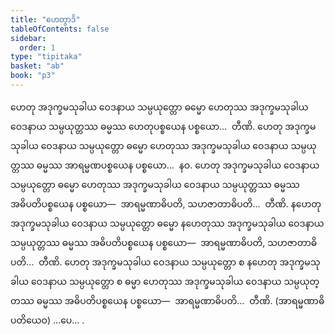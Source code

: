 ```yaml
---
title: "ဟေတွာဒိ"
tableOfContents: false
sidebar:
  order: 1
type: "tipitaka"
basket: "ab"
book: "p3"
---
```



<DynamicBreadcrumb />

<Division number="99" book="p3" e="ch" v="39" p="215">

<Paragraph number="171" book="p3">
ဟေတု အဒုက္ခမသုခါယ ဝေဒနာယ သမ္ပယုတ္တော ဓမ္မော ဟေတုဿ အဒုက္ခမသုခါယ ဝေဒနာယ သမ္ပယုတ္တဿ ဓမ္မဿ ဟေတုပစ္စယေန ပစ္စယော…  တီဏိ.
</Paragraph>

</Division>
<Division number="100" book="p3" e="ch" v="39" p="215">

<Paragraph number="172" book="p3">
ဟေတု အဒုက္ခမသုခါယ ဝေဒနာယ သမ္ပယုတ္တော ဓမ္မော ဟေတုဿ အဒုက္ခမသုခါယ ဝေဒနာယ သမ္ပယုတ္တဿ ဓမ္မဿ အာရမ္မဏပစ္စယေန ပစ္စယော…  နဝ.
</Paragraph>

</Division>
<Division number="101" book="p3" e="ch" v="39" p="216">

<Paragraph number="173" book="p3">
ဟေတု အဒုက္ခမသုခါယ ဝေဒနာယ သမ္ပယုတ္တော ဓမ္မော ဟေတုဿ အဒုက္ခမသုခါယ ဝေဒနာယ သမ္ပယုတ္တဿ ဓမ္မဿ အဓိပတိပစ္စယေန ပစ္စယော—  အာရမ္မဏာဓိပတိ, သဟဇာတာဓိပတိ…  တီဏိ.
</Paragraph>

<Paragraph number="174" book="p3">
နဟေတု အဒုက္ခမသုခါယ ဝေဒနာယ သမ္ပယုတ္တော ဓမ္မော နဟေတုဿ အဒုက္ခမသုခါယ ဝေဒနာယ သမ္ပယုတ္တဿ ဓမ္မဿ အဓိပတိပစ္စယေန ပစ္စယော—  အာရမ္မဏာဓိပတိ, သဟဇာတာဓိပတိ…  တီဏိ.
</Paragraph>

<Paragraph number="175" book="p3">
ဟေတု အဒုက္ခမသုခါယ ဝေဒနာယ သမ္ပယုတ္တော စ နဟေတု အဒုက္ခမသုခါယ ဝေဒနာယ သမ္ပယုတ္တော စ ဓမ္မာ ဟေတုဿ အဒုက္ခမသုခါယ ဝေဒနာယ သမ္ပယုတ္တဿ ဓမ္မဿ အဓိပတိပစ္စယေန ပစ္စယော—  အာရမ္မဏာဓိပတိ…  တီဏိ. (အာရမ္မဏာဓိပတိယေဝ) …ပေ… .
</Paragraph>
</Division>